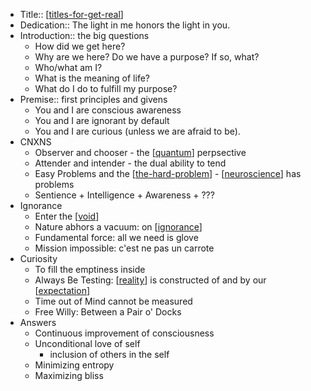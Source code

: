 - Title:: [[titles-for-get-real]]
- Dedication:: The light in me honors the light in you.
- Introduction:: the big questions
  - How did we get here?
  - Why are we here? Do we have a purpose? If so, what?
  - Who/what am I?
  - What is the meaning of life?
  - What do I do to fulfill my purpose?
- Premise:: first principles and givens
  - You and I are conscious awareness
  - You and I are ignorant by default
  - You and I are curious (unless we are afraid to be).
- CNXNS
  - Observer and chooser - the [[quantum]] perpsective
  - Attender and intender - the dual ability to tend
  - Easy Problems and the [[the-hard-problem]] - [[neuroscience]] has problems
  - Sentience + Intelligence + Awareness + ???
- Ignorance
  - Enter the [[void]]
  - Nature abhors a vacuum: on [[ignorance]]
  - Fundamental force: all we need is glove
  - Mission impossible: c'est ne pas un carrote
- Curiosity
  - To fill the emptiness inside
  - Always Be Testing: [[reality]] is constructed of and by our [[expectation]]
  - Time out of Mind cannot be measured
  - Free Willy: Between a Pair o' Docks
- Answers
  - Continuous improvement of consciousness
  - Unconditional love of self
    - inclusion of others in the self
  - Minimizing entropy
  - Maximizing bliss

[//begin]: # "Autogenerated link references for markdown compatibility"
[titles-for-get-real]: titles-for-get-real "Titles for Get Real"
[quantum]: CNXNS/quantum "quantum"
[the-hard-problem]: ../../archives/roam/the-hard-problem "The Hard Problem of Neuroscience"
[neuroscience]: neuroscience "Neuroscience"
[void]: ../../archives/roam/void "void"
[ignorance]: ignorance "Ignorance"
[reality]: reality "Reality"
[expectation]: expectation "expectation"
[//end]: # "Autogenerated link references"

